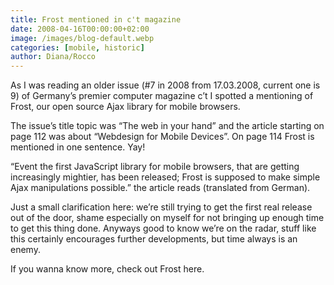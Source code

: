 ```yaml
---
title: Frost mentioned in c't magazine
date: 2008-04-16T00:00:00+02:00
image: /images/blog-default.webp
categories: [mobile, historic]
author: Diana/Rocco
---
```


<div class="entry-content">
As I was reading an older issue (#7 in 2008 from 17.03.2008, current one is 9) of Germany’s premier computer magazine c’t I spotted a mentioning of Frost, our open source Ajax library for mobile browsers.



The issue’s title topic was “The web in your hand” and the article starting on page 112 was about “Webdesign for Mobile Devices”. On page 114 Frost is mentioned in one sentence. Yay!



“Event the first JavaScript library for mobile browsers, that are getting increasingly mightier, has been released; Frost is supposed to make simple Ajax manipulations possible.” the article reads (translated from German).



Just a small clarification here: we’re still trying to get the first real release out of the door, shame especially on myself for not bringing up enough time to get this thing done. Anyways good to know we’re on the radar, stuff like this certainly encourages further developments, but time always is an enemy.



If you wanna know more, check out Frost here.
</div>


